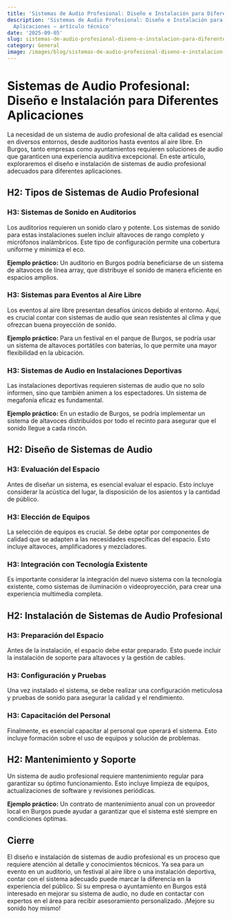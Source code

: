 ```yaml
---
title: 'Sistemas de Audio Profesional: Diseño e Instalación para Diferentes Aplicaciones'
description: 'Sistemas de Audio Profesional: Diseño e Instalación para Diferentes
  Aplicaciones — artículo técnico'
date: '2025-09-05'
slug: sistemas-de-audio-profesional-diseno-e-instalacion-para-diferentes-aplicaciones
category: General
image: /images/blog/sistemas-de-audio-profesional-diseno-e-instalacion-para-diferentes-aplicaciones/sistemas-de-audio-profesional-diseno-e-instalacion-para-diferentes-aplicaciones-hero-001.webp
---
```


# Sistemas de Audio Profesional: Diseño e Instalación para Diferentes Aplicaciones

La necesidad de un sistema de audio profesional de alta calidad es esencial en diversos entornos, desde auditorios hasta eventos al aire libre. En Burgos, tanto empresas como ayuntamientos requieren soluciones de audio que garanticen una experiencia auditiva excepcional. En este artículo, exploraremos el diseño e instalación de sistemas de audio profesional adecuados para diferentes aplicaciones.

## H2: Tipos de Sistemas de Audio Profesional

### H3: Sistemas de Sonido en Auditorios

Los auditorios requieren un sonido claro y potente. Los sistemas de sonido para estas instalaciones suelen incluir altavoces de rango completo y micrófonos inalámbricos. Este tipo de configuración permite una cobertura uniforme y minimiza el eco.

**Ejemplo práctico:** Un auditorio en Burgos podría beneficiarse de un sistema de altavoces de línea array, que distribuye el sonido de manera eficiente en espacios amplios.

### H3: Sistemas para Eventos al Aire Libre

Los eventos al aire libre presentan desafíos únicos debido al entorno. Aquí, es crucial contar con sistemas de audio que sean resistentes al clima y que ofrezcan buena proyección de sonido.

**Ejemplo práctico:** Para un festival en el parque de Burgos, se podría usar un sistema de altavoces portátiles con baterías, lo que permite una mayor flexibilidad en la ubicación.

### H3: Sistemas de Audio en Instalaciones Deportivas

Las instalaciones deportivas requieren sistemas de audio que no solo informen, sino que también animen a los espectadores. Un sistema de megafonía eficaz es fundamental.

**Ejemplo práctico:** En un estadio de Burgos, se podría implementar un sistema de altavoces distribuidos por todo el recinto para asegurar que el sonido llegue a cada rincón.

## H2: Diseño de Sistemas de Audio

### H3: Evaluación del Espacio

Antes de diseñar un sistema, es esencial evaluar el espacio. Esto incluye considerar la acústica del lugar, la disposición de los asientos y la cantidad de público.

### H3: Elección de Equipos

La selección de equipos es crucial. Se debe optar por componentes de calidad que se adapten a las necesidades específicas del espacio. Esto incluye altavoces, amplificadores y mezcladores.

### H3: Integración con Tecnología Existente

Es importante considerar la integración del nuevo sistema con la tecnología existente, como sistemas de iluminación o videoproyección, para crear una experiencia multimedia completa.

## H2: Instalación de Sistemas de Audio Profesional

### H3: Preparación del Espacio

Antes de la instalación, el espacio debe estar preparado. Esto puede incluir la instalación de soporte para altavoces y la gestión de cables.

### H3: Configuración y Pruebas

Una vez instalado el sistema, se debe realizar una configuración meticulosa y pruebas de sonido para asegurar la calidad y el rendimiento.

### H3: Capacitación del Personal

Finalmente, es esencial capacitar al personal que operará el sistema. Esto incluye formación sobre el uso de equipos y solución de problemas.

## H2: Mantenimiento y Soporte

Un sistema de audio profesional requiere mantenimiento regular para garantizar su óptimo funcionamiento. Esto incluye limpieza de equipos, actualizaciones de software y revisiones periódicas.

**Ejemplo práctico:** Un contrato de mantenimiento anual con un proveedor local en Burgos puede ayudar a garantizar que el sistema esté siempre en condiciones óptimas.

## Cierre

El diseño e instalación de sistemas de audio profesional es un proceso que requiere atención al detalle y conocimientos técnicos. Ya sea para un evento en un auditorio, un festival al aire libre o una instalación deportiva, contar con el sistema adecuado puede marcar la diferencia en la experiencia del público. Si su empresa o ayuntamiento en Burgos está interesado en mejorar su sistema de audio, no dude en contactar con expertos en el área para recibir asesoramiento personalizado. ¡Mejore su sonido hoy mismo!